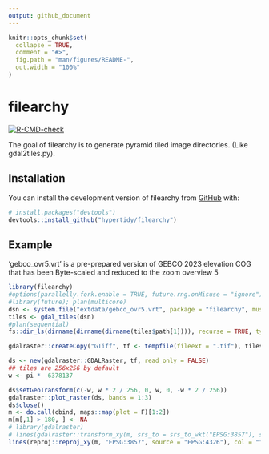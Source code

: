 ```yaml
---
output: github_document
---
```


<!-- README.md is generated from README.Rmd. Please edit that file -->

```r
knitr::opts_chunk$set(
  collapse = TRUE,
  comment = "#>",
  fig.path = "man/figures/README-",
  out.width = "100%"
)
```

# filearchy

<!-- badges: start -->
[![R-CMD-check](https://github.com/hypertidy/filearchy/actions/workflows/R-CMD-check.yaml/badge.svg)](https://github.com/hypertidy/filearchy/actions/workflows/R-CMD-check.yaml)
<!-- badges: end -->

The goal of filearchy is to generate pyramid tiled image directories. (Like gdal2tiles.py). 

## Installation

You can install the development version of filearchy from [GitHub](https://github.com/) with:

``` r
# install.packages("devtools")
devtools::install_github("hypertidy/filearchy")
```

## Example

'gebco_ovr5.vrt' is a pre-prepared version of GEBCO 2023 elevation COG that has been Byte-scaled and reduced to the zoom overview 5

```r
library(filearchy)
#options(parallelly.fork.enable = TRUE, future.rng.onMisuse = "ignore")
#library(future); plan(multicore)
dsn <- system.file("extdata/gebco_ovr5.vrt", package = "filearchy", mustWork = TRUE)
tiles <- gdal_tiles(dsn)
#plan(sequential)
fs::dir_ls(dirname(dirname(dirname(tiles$path[1]))), recurse = TRUE, type = "f")

gdalraster::createCopy("GTiff", tf <- tempfile(fileext = ".tif"), tiles$path[1])

ds <- new(gdalraster::GDALRaster, tf, read_only = FALSE)
## tiles are 256x256 by default
w <- pi *  6378137

ds$setGeoTransform(c(-w, w * 2 / 256, 0, w, 0, -w * 2 / 256))
gdalraster::plot_raster(ds, bands = 1:3)
ds$close()
m <- do.call(cbind, maps::map(plot = F)[1:2])
m[m[,1] > 180, ] <- NA
# library(gdalraster)
# lines(gdalraster::transform_xy(m, srs_to = srs_to_wkt("EPSG:3857"), srs_from = srs_to_wkt("EPSG:4326")))
lines(reproj::reproj_xy(m, "EPSG:3857", source = "EPSG:4326"), col = "firebrick")

```
